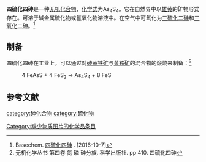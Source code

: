 {{Chembox
|   Name = 四硫化四砷
|   ImageFile = As4S4's.png
|   ImageSize = 
|   ImageName = 
|   ImageFile1 = 
|   ImageSize1 =
|   ImageName1 = 
|   IUPACName = 
|   OtherNames = 
| Section1 = {{Chembox Identifiers
|   CASNo = 12279-90-2
|   CASNo_Ref = {{cascite|changed|??}}
|   RTECS = 
  }}
| Section2 = {{Chembox Properties
|   Formula = As<sub>4</sub>S<sub>4</sub>
|   MolarMass = 427.95
|   Appearance = 
|   Density = 3.506g·cm<sup>-3</sup>（α型）<BR>3.254g·cm<sup>-3</sup>（β型）
|   Solubility = 
|   MeltingPt = 321℃<ref name=basechem />
|   BoilingPt = 565℃<ref name=basechem />
  }}
| Section3 = {{Chembox Structure
|   Coordination = 
|   CrystalStruct = 
  }}
| Section7 = {{Chembox Hazards
|   MainHazards = 
|   RPhrases =
|   SPhrases = 
  }}
| Section8 = {{Chembox Related
|   OtherCations = 
|   OtherAnions = [[四硒化四砷|四硒化四砷]]
  }}
}}
'''四硫化四砷'''是一种[[无机化合物|无机化合物]]，[[化学式|化学式]]为As<sub>4</sub>S<sub>4</sub>。它在自然界中以[[雄黄|雄黄]]的矿物形式存在。可溶于碱金属硫化物或氢氧化物溶液中。在空气中可氧化为[[三硫化二砷|三硫化二砷]]和[[三氧化二砷|三氧化二砷]]。<ref name=basechem>Basechem. [http://www.basechem.org/chemical/51386 四硫化四砷] {{Wayback|url=http://www.basechem.org/chemical/51386 |date=20161009150651 }}. [2016-10-7]</ref>

==制备==
四硫化四砷在工业上，可以通过对[[砷黄铁矿|砷黄铁矿]]与[[黄铁矿|黄铁矿]]的混合物的煅烧来制备：<ref>无机化学丛书 第四卷 氮 磷 砷分族. 科学出版社. pp 410. 四硫化四砷</ref>
: 4 FeAsS + 4 FeS<sub>2</sub> → As<sub>4</sub>S<sub>4</sub> + 8 FeS
==参考文献==
{{reflist}}

{{砷化合物}}
{{硫化物}}

[[category:砷化合物|category:砷化合物]]
[[category:硫化物|category:硫化物]]
[[Category:缺少物质图片的化学品条目|Category:缺少物质图片的化学品条目]]
